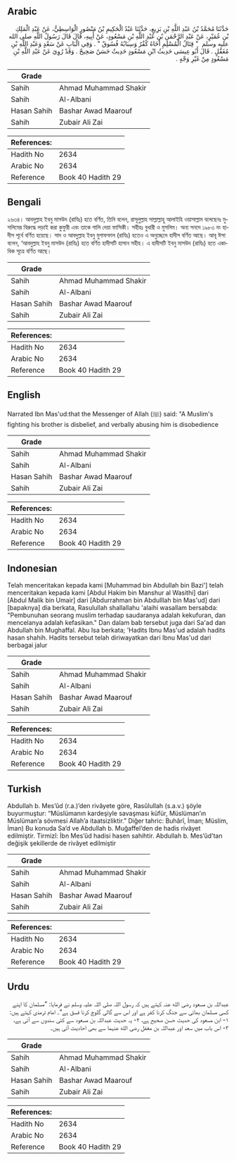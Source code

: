 ## Arabic


<div dir="rtl" lang="ar" style={{fontSize:'larger',backgroundColor:'#f8f9fa',padding:20}}>
حَدَّثَنَا مُحَمَّدُ بْنُ عَبْدِ اللَّهِ بْنِ بَزِيعٍ، حَدَّثَنَا عَبْدُ الْحَكِيمِ بْنُ مَنْصُورٍ الْوَاسِطِيُّ، عَنْ عَبْدِ الْمَلِكِ بْنِ عُمَيْرٍ، عَنْ عَبْدِ الرَّحْمَنِ بْنِ عَبْدِ اللَّهِ بْنِ مَسْعُودٍ، عَنْ أَبِيهِ، قَالَ قَالَ رَسُولُ اللَّهِ صلى الله عليه وسلم ‏ "‏ قِتَالُ الْمُسْلِمِ أَخَاهُ كُفْرٌ وَسِبَابُهُ فُسُوقٌ ‏"‏ ‏.‏ وَفِي الْبَابِ عَنْ سَعْدٍ وَعَبْدِ اللَّهِ بْنِ مُغَفَّلٍ ‏.‏ قَالَ أَبُو عِيسَى حَدِيثُ ابْنِ مَسْعُودٍ حَدِيثٌ حَسَنٌ صَحِيحٌ ‏.‏ وَقَدْ رُوِيَ عَنْ عَبْدِ اللَّهِ بْنِ مَسْعُودٍ مِنْ غَيْرِ وَجْهٍ ‏.‏
</div>
<div style={{backgroundColor:'#f8f9fa',padding:20, marginBottom: 10}}><table> <thead> <tr> <th>Grade</th> <th></th> </tr> </thead> <tbody> <tr><td>Sahih</td><td>Ahmad Muhammad Shakir</td></tr><tr><td>Sahih</td><td>Al-Albani</td></tr><tr><td>Hasan Sahih</td><td>Bashar Awad Maarouf</td></tr><tr><td>Sahih</td><td>Zubair Ali Zai</td></tr></tbody></table><table> <thead> <tr> <th>References:</th> <th></th> </tr> </thead> <tbody><tr><td>Hadith No</td><td>2634</td></tr><tr><td>Arabic No</td><td>2634</td></tr><tr><td>Reference</td><td>Book 40 Hadith 29</td></tr></tbody></table></div>

## Bengali


<div dir="ltr" lang="bn" style={{fontSize:'larger',backgroundColor:'#f8f9fa',padding:20}}>
২৬৩৪। আবদুল্লাহ ইবনু মাসউদ (রাযিঃ) হতে বর্ণিত, তিনি বলেন, রাসূলুল্লাহ সাল্লাল্লাহু আলাইহি ওয়াসাল্লাম বলেছেনঃ মুসলিমের বিরুদ্ধে লড়াই করা কুফুরী এবং তাকে গালি দেয়া ফাসিকী। সহীহঃ বুখারী ও মুসলিম। অন্য সনদে ১৯৮৩ নং হাদীস পূর্বে বর্ণিত হয়েছে। সাদ ও আবদুল্লাহ ইবনু মুগাফফাল (রাযিঃ) হতেও এ অনুচ্ছেদে হাদীস বর্ণিত আছে। আবূ ঈসা বলেন, ‘আবদুল্লাহ ইবনু মাসউদ (রাযিঃ) হতে বর্ণিত হাদীসটি হাসান সহীহ। এ হাদীসটি ইবনু মাসউদ (রাযিঃ) হতে একাধিক সূত্রে বর্ণিত আছে।
</div>
<div style={{backgroundColor:'#f8f9fa',padding:20, marginBottom: 10}}><table> <thead> <tr> <th>Grade</th> <th></th> </tr> </thead> <tbody> <tr><td>Sahih</td><td>Ahmad Muhammad Shakir</td></tr><tr><td>Sahih</td><td>Al-Albani</td></tr><tr><td>Hasan Sahih</td><td>Bashar Awad Maarouf</td></tr><tr><td>Sahih</td><td>Zubair Ali Zai</td></tr></tbody></table><table> <thead> <tr> <th>References:</th> <th></th> </tr> </thead> <tbody><tr><td>Hadith No</td><td>2634</td></tr><tr><td>Arabic No</td><td>2634</td></tr><tr><td>Reference</td><td>Book 40 Hadith 29</td></tr></tbody></table></div>

## English


<div dir="ltr" lang="en" style={{fontSize:'larger',backgroundColor:'#f8f9fa',padding:20}}>
Narrated Ibn Mas'ud:that the Messenger of Allah (ﷺ) said: "A Muslim's fighting his brother is disbelief, and verbally abusing him is disobedience
</div>
<div style={{backgroundColor:'#f8f9fa',padding:20, marginBottom: 10}}><table> <thead> <tr> <th>Grade</th> <th></th> </tr> </thead> <tbody> <tr><td>Sahih</td><td>Ahmad Muhammad Shakir</td></tr><tr><td>Sahih</td><td>Al-Albani</td></tr><tr><td>Hasan Sahih</td><td>Bashar Awad Maarouf</td></tr><tr><td>Sahih</td><td>Zubair Ali Zai</td></tr></tbody></table><table> <thead> <tr> <th>References:</th> <th></th> </tr> </thead> <tbody><tr><td>Hadith No</td><td>2634</td></tr><tr><td>Arabic No</td><td>2634</td></tr><tr><td>Reference</td><td>Book 40 Hadith 29</td></tr></tbody></table></div>

## Indonesian


<div dir="ltr" lang="id" style={{fontSize:'larger',backgroundColor:'#f8f9fa',padding:20}}>
Telah menceritakan kepada kami [Muhammad bin Abdullah bin Bazi'] telah menceritakan kepada kami [Abdul Hakim bin Manshur al Wasithi] dari [Abdul Malik bin Umair] dari [Abdurrahman bin Abdulllah bin Mas'ud] dari [bapaknya] dia berkata, Rasulullah shallallahu 'alaihi wasallam bersabda: "Pembunuhan seorang muslim terhadap saudaranya adalah kekufuran, dan mencelanya adalah kefasikan." Dan dalam bab tersebut juga dari Sa'ad dan Abdullah bin Mughaffal. Abu Isa berkata; 'Hadits Ibnu Mas'ud adalah hadits hasan shahih. Hadits tersebut telah diriwayatkan dari Ibnu Mas'ud dari berbagai jalur
</div>
<div style={{backgroundColor:'#f8f9fa',padding:20, marginBottom: 10}}><table> <thead> <tr> <th>Grade</th> <th></th> </tr> </thead> <tbody> <tr><td>Sahih</td><td>Ahmad Muhammad Shakir</td></tr><tr><td>Sahih</td><td>Al-Albani</td></tr><tr><td>Hasan Sahih</td><td>Bashar Awad Maarouf</td></tr><tr><td>Sahih</td><td>Zubair Ali Zai</td></tr></tbody></table><table> <thead> <tr> <th>References:</th> <th></th> </tr> </thead> <tbody><tr><td>Hadith No</td><td>2634</td></tr><tr><td>Arabic No</td><td>2634</td></tr><tr><td>Reference</td><td>Book 40 Hadith 29</td></tr></tbody></table></div>

## Turkish


<div dir="ltr" lang="tr" style={{fontSize:'larger',backgroundColor:'#f8f9fa',padding:20}}>
Abdullah b. Mes’ûd (r.a.)’den rivâyete göre, Rasûlullah (s.a.v.) şöyle buyurmuştur: “Müslümanın kardeşiyle savaşması küfür, Müslüman’ın Müslüman’a sövmesi Allah’a itaatsizliktir.” Diğer tahric: Buhârî, İman; Müslim, İman) Bu konuda Sa’d ve Abdullah b. Muğaffel’den de hadis rivâyet edilmiştir. Tirmizî: İbn Mes’ûd hadisi hasen sahihtir. Abdullah b. Mes’ûd’tan değişik şekillerde de rivâyet edilmiştir
</div>
<div style={{backgroundColor:'#f8f9fa',padding:20, marginBottom: 10}}><table> <thead> <tr> <th>Grade</th> <th></th> </tr> </thead> <tbody> <tr><td>Sahih</td><td>Ahmad Muhammad Shakir</td></tr><tr><td>Sahih</td><td>Al-Albani</td></tr><tr><td>Hasan Sahih</td><td>Bashar Awad Maarouf</td></tr><tr><td>Sahih</td><td>Zubair Ali Zai</td></tr></tbody></table><table> <thead> <tr> <th>References:</th> <th></th> </tr> </thead> <tbody><tr><td>Hadith No</td><td>2634</td></tr><tr><td>Arabic No</td><td>2634</td></tr><tr><td>Reference</td><td>Book 40 Hadith 29</td></tr></tbody></table></div>

## Urdu


<div dir="rtl" lang="ur" style={{fontSize:'larger',backgroundColor:'#f8f9fa',padding:20}}>
عبداللہ بن مسعود رضی الله عنہ کہتے ہیں کہ رسول اللہ صلی اللہ علیہ وسلم نے فرمایا: ”مسلمان کا اپنے کسی مسلمان بھائی سے جنگ کرنا کفر ہے اور اس سے گالی گلوچ کرنا فسق ہے“۔ امام ترمذی کہتے ہیں: ۱- ابن مسعود کی حدیث حسن صحیح ہے، ۲- یہ حدیث عبداللہ بن مسعود سے کئی سندوں سے آئی ہے، ۳- اس باب میں سعد اور عبداللہ بن مغفل رضی الله عنہما سے بھی احادیث آئی ہیں۔
</div>
<div style={{backgroundColor:'#f8f9fa',padding:20, marginBottom: 10}}><table> <thead> <tr> <th>Grade</th> <th></th> </tr> </thead> <tbody> <tr><td>Sahih</td><td>Ahmad Muhammad Shakir</td></tr><tr><td>Sahih</td><td>Al-Albani</td></tr><tr><td>Hasan Sahih</td><td>Bashar Awad Maarouf</td></tr><tr><td>Sahih</td><td>Zubair Ali Zai</td></tr></tbody></table><table> <thead> <tr> <th>References:</th> <th></th> </tr> </thead> <tbody><tr><td>Hadith No</td><td>2634</td></tr><tr><td>Arabic No</td><td>2634</td></tr><tr><td>Reference</td><td>Book 40 Hadith 29</td></tr></tbody></table></div>